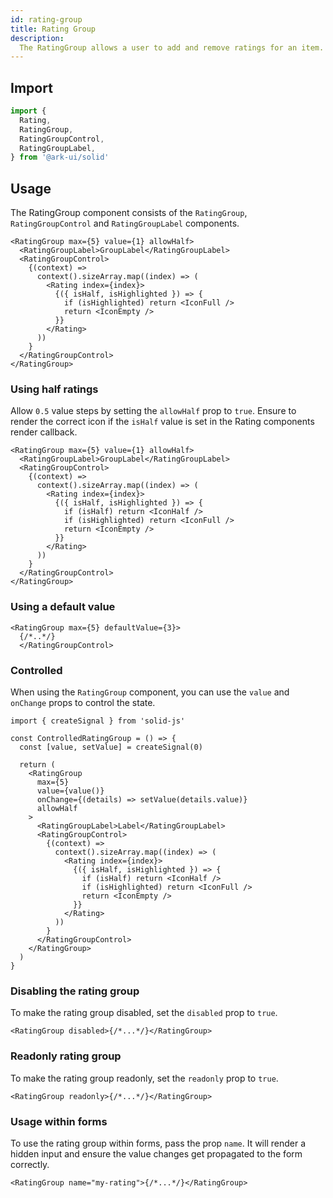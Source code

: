 ```yaml
---
id: rating-group
title: Rating Group
description:
  The RatingGroup allows a user to add and remove ratings for an item.
---
```






## Import

```ts
import {
  Rating,
  RatingGroup,
  RatingGroupControl,
  RatingGroupLabel,
} from '@ark-ui/solid'
```

## Usage

The RatingGroup component consists of the `RatingGroup`, `RatingGroupControl`
and `RatingGroupLabel` components.

```tsx
<RatingGroup max={5} value={1} allowHalf>
  <RatingGroupLabel>GroupLabel</RatingGroupLabel>
  <RatingGroupControl>
    {(context) =>
      context().sizeArray.map((index) => (
        <Rating index={index}>
          {({ isHalf, isHighlighted }) => {
            if (isHighlighted) return <IconFull />
            return <IconEmpty />
          }}
        </Rating>
      ))
    }
  </RatingGroupControl>
</RatingGroup>
```

### Using half ratings

Allow `0.5` value steps by setting the `allowHalf` prop to `true`. Ensure to
render the correct icon if the `isHalf` value is set in the Rating components
render callback.

```tsx
<RatingGroup max={5} value={1} allowHalf>
  <RatingGroupLabel>GroupLabel</RatingGroupLabel>
  <RatingGroupControl>
    {(context) =>
      context().sizeArray.map((index) => (
        <Rating index={index}>
          {({ isHalf, isHighlighted }) => {
            if (isHalf) return <IconHalf />
            if (isHighlighted) return <IconFull />
            return <IconEmpty />
          }}
        </Rating>
      ))
    }
  </RatingGroupControl>
</RatingGroup>
```

### Using a default value

```tsx
<RatingGroup max={5} defaultValue={3}>
  {/*..*/}
  </RatingGroupControl>
```

### Controlled

When using the `RatingGroup` component, you can use the `value` and `onChange`
props to control the state.

```tsx
import { createSignal } from 'solid-js'

const ControlledRatingGroup = () => {
  const [value, setValue] = createSignal(0)

  return (
    <RatingGroup
      max={5}
      value={value()}
      onChange={(details) => setValue(details.value)}
      allowHalf
    >
      <RatingGroupLabel>Label</RatingGroupLabel>
      <RatingGroupControl>
        {(context) =>
          context().sizeArray.map((index) => (
            <Rating index={index}>
              {({ isHalf, isHighlighted }) => {
                if (isHalf) return <IconHalf />
                if (isHighlighted) return <IconFull />
                return <IconEmpty />
              }}
            </Rating>
          ))
        }
      </RatingGroupControl>
    </RatingGroup>
  )
}
```

### Disabling the rating group

To make the rating group disabled, set the `disabled` prop to `true`.

```tsx
<RatingGroup disabled>{/*...*/}</RatingGroup>
```

### Readonly rating group

To make the rating group readonly, set the `readonly` prop to `true`.

```tsx
<RatingGroup readonly>{/*...*/}</RatingGroup>
```

### Usage within forms

To use the rating group within forms, pass the prop `name`. It will render a
hidden input and ensure the value changes get propagated to the form correctly.

```tsx
<RatingGroup name="my-rating">{/*...*/}</RatingGroup>
```
